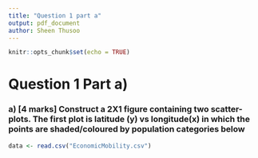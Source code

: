 ```yaml
---
title: "Question 1 part a"
output: pdf_document
author: Sheen Thusoo
---
```


```r
knitr::opts_chunk$set(echo = TRUE)
```

# Question 1 Part a)

### a) [4 marks] Construct a 2X1 figure containing two scatter-plots. The first plot is latitude (y) vs longitude(x) in which the points are shaded/coloured by population categories below

```r
data <- read.csv("EconomicMobility.csv")

```